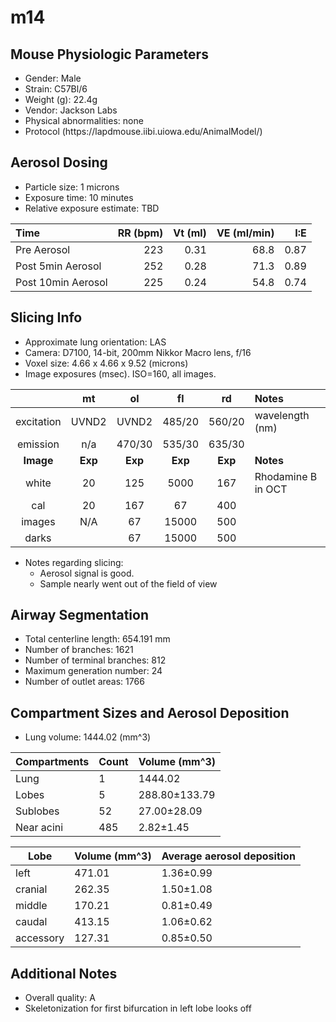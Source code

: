 # m14

## Mouse Physiologic Parameters

  * Gender: Male
  * Strain: C57Bl/6
  * Weight (g): 22.4g
  * Vendor: Jackson Labs
  * Physical abnormalities: none
  * Protocol (https://lapdmouse.iibi.uiowa.edu/AnimalModel/)
  
## Aerosol Dosing

  * Particle size: 1 microns
  * Exposure time: 10 minutes
  * Relative exposure estimate: TBD

  | Time              | RR (bpm) | Vt (ml) | VE (ml/min) | I:E  |
  |:------------------|---------:|--------:|------------:|-----:|
  |Pre Aerosol        |     223  |    0.31 |      68.8   | 0.87 |
  |Post 5min Aerosol  |     252  |    0.28 |      71.3   | 0.89 |
  |Post 10min Aerosol |     225  |    0.24 |      54.8   | 0.74 |
  
## Slicing Info

  * Approximate lung orientation: LAS
  * Camera: D7100, 14-bit, 200mm Nikkor Macro lens, f/16
  * Voxel size: 4.66 x 4.66 x 9.52 (microns)
  * Image exposures (msec). ISO=160, all images.
  
|          |   mt   |   ol   |   fl   |   rd   |       Notes           |
|:--------:|:------:|:------:|:------:|:------:|:----------------------|
|excitation| UVND2  | UVND2  | 485/20 | 560/20 |wavelength (nm)        |
|emission  | n/a    |470/30  | 535/30 | 635/30 |                       |
|**Image** |**Exp** |**Exp** |**Exp** |**Exp** |    **Notes**          |
|white     |20      |125     |5000    |167     |Rhodamine B in OCT     |
|cal       |20      |167     |67      |400     |                       |
|images    |N/A     |67      |15000   |500     |                       |
|darks     |        |67      |15000   |500     |                       |

  * Notes regarding slicing:
    * Aerosol signal is good.
    * Sample nearly went out of the field of view

## Airway Segmentation

  * Total centerline length: 654.191 mm
  * Number of branches: 1621
  * Number of terminal branches: 812
  * Maximum generation number: 24
  * Number of outlet areas: 1766

## Compartment Sizes and Aerosol Deposition

  * Lung volume: 1444.02 (mm^3)

Compartments | Count | Volume (mm^3)
------------ | ----- | -------------
Lung         | 1 | 1444.02
Lobes        | 5 | 288.80±133.79
Sublobes     | 52 | 27.00±28.09
Near acini   | 485 | 2.82±1.45

Lobe      | Volume (mm^3) | Average aerosol deposition
--------- | ------------- | ----------------------
left | 471.01 | 1.36±0.99
cranial | 262.35 | 1.50±1.08
middle | 170.21 | 0.81±0.49
caudal | 413.15 | 1.06±0.62
accessory | 127.31 | 0.85±0.50

## Additional Notes

  * Overall quality: A
  * Skeletonization for first bifurcation in left lobe looks off
  
